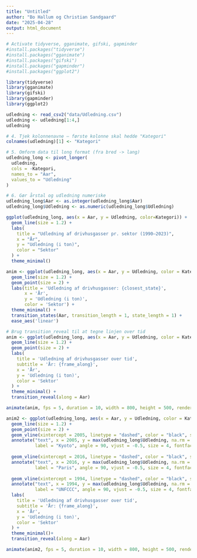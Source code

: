 ```yaml
---
title: "Untitled"
author: "Bo Hallum og Christian Sandgaard"
date: "2025-04-28"
output: html_document
---
```


```r
# Activate tidyverse, gganimate, gifski, gapminder
#install.packages("tidyverse")
#install.packages("gganimate")
#install.packages("gifski")
#install.packages("gapminder")
#install.packages("ggplot2")

library(tidyverse)
library(gganimate)
library(gifski)
library(gapminder)
library(ggplot2)
```

```r
udledning <- read_csv2("data/Udledning.csv")
udledning <- udledning[1:4,]
udledning
```

```r
# 4. Tjek kolonnenavne – første kolonne skal hedde "Kategori"
colnames(udledning)[1] <- "Kategori"

# 5. Omform data til long format (fra bred -> lang)
udledning_long <- pivot_longer(
  udledning,
  cols = -Kategori,
  names_to = "Aar",
  values_to = "Udledning"
)

# 6. Gør årstal og udledning numeriske
udledning_long$Aar <- as.integer(udledning_long$Aar)
udledning_long$Udledning <- as.numeric(udledning_long$Udledning)
```


```r
ggplot(udledning_long, aes(x = Aar, y = Udledning, color=Kategori)) +
  geom_line(size = 1.2) +
  labs(
    title = "Udledning af drivhusgasser pr. sektor (1990–2023)",
    x = "År",
    y = "Udledning (i ton)",
    color = "Sektor"
  ) +
  theme_minimal()

```



```r
anim <- ggplot(udledning_long, aes(x = Aar, y = Udledning, color = Kategori, group = Kategori)) +
  geom_line(size = 1.2) +
  geom_point(size = 2) +
  labs(title = 'Udledning af drivhusgasser: {closest_state}',
       x = 'År',
       y = 'Udledning (i ton)',
       color = 'Sektor') +
  theme_minimal() +
  transition_states(Aar, transition_length = 1, state_length = 1) +
  ease_aes('linear')

```

```r

# Brug transition_reveal til at tegne linjen over tid
anim <- ggplot(udledning_long, aes(x = Aar, y = Udledning, color = Kategori, group = Kategori)) +
  geom_line(size = 1.2) +
  geom_point(size = 2) +
  labs(
    title = 'Udledning af drivhusgasser over tid',
    subtitle = 'År: {frame_along}',
    x = 'År',
    y = 'Udledning (i ton)',
    color = 'Sektor'
  ) +
  theme_minimal() +
  transition_reveal(along = Aar)

animate(anim, fps = 5, duration = 10, width = 800, height = 500, renderer = gifski_renderer())


```

```r
anim2 <- ggplot(udledning_long, aes(x = Aar, y = Udledning, color = Kategori, group = Kategori)) +
  geom_line(size = 1.2) +
  geom_point(size = 2) +
  geom_vline(xintercept = 2005, linetype = "dashed", color = "black", size = 1) +  # Lodret linje
  annotate("text", x = 2005, y = max(udledning_long$Udledning, na.rm = TRUE), 
           label = "Kyoto", angle = 90, vjust = -0.5, size = 4, fontface = "italic") +
  
  geom_vline(xintercept = 2016, linetype = "dashed", color = "black", size = 1) +  # Lodret linje
  annotate("text", x = 2016, y = max(udledning_long$Udledning, na.rm = TRUE), 
           label = "Paris", angle = 90, vjust = -0.5, size = 4, fontface = "italic") +
  
  geom_vline(xintercept = 1994, linetype = "dashed", color = "black", size = 1) +  # Lodret linje
  annotate("text", x = 1994, y = max(udledning_long$Udledning, na.rm = TRUE), 
           label = "UNFCCC", angle = 90, vjust = -0.5, size = 4, fontface = "italic") +
  labs(
    title = 'Udledning af drivhusgasser over tid', 
    subtitle = 'År: {frame_along}',
    x = 'År',
    y = 'Udledning (i ton)',
    color = 'Sektor'
  ) +
  theme_minimal()+
  transition_reveal(along = Aar)

animate(anim2, fps = 5, duration = 10, width = 800, height = 500, renderer = gifski_renderer())

```
